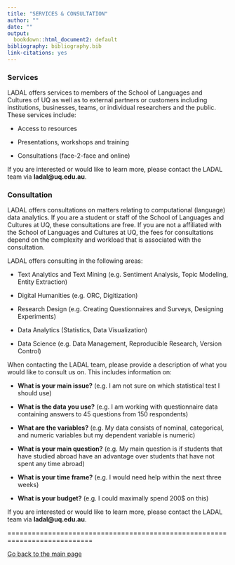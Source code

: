 ```yaml
---
title: "SERVICES & CONSULTATION"
author: ""
date: ""
output:
  bookdown::html_document2: default
bibliography: bibliography.bib
link-citations: yes
---
```


### Services{-}

LADAL offers services to members of the School of Languages and Cultures of UQ as well as to external partners or customers including institutions, businesses, teams, or individual researchers and the public. These services include:

+ Access to resources

+ Presentations, workshops and training

+ Consultations (face-2-face and online)

If you are interested or would like to learn more, please contact the LADAL team via **ladal\@uq.edu.au**. 

### Consultation{-}

LADAL offers consultations on matters relating to computational (language) data analytics. If you are a student or staff of the School of Languages and Cultures at UQ, these consultations are free. If you are not a affiliated with the School of Languages and Cultures at UQ, the fees for consultations depend on the complexity and workload that is associated with the consultation. 

LADAL offers consulting in the following areas:

+ Text Analytics and Text Mining (e.g. Sentiment Analysis, Topic Modeling, Entity Extraction)

+ Digital Humanities (e.g. ORC, Digitization)

+ Research Design (e.g. Creating Questionnaires and Surveys, Designing Experiments)

+ Data Analytics (Statistics, Data Visualization)

+ Data Science (e.g. Data Management, Reproducible Research, Version Control)

When  contacting the LADAL team, please provide a description of what you would like to consult us on. This includes information on:

+ **What is your main issue?** (e.g. I am not sure on which statistical test I should use)

+ **What is the data you use?** (e.g. I am working with questionnaire data containing answers to 45 questions from 150 respondents)

+ **What are the variables?** (e.g. My data consists of nominal, categorical, and numeric variables but my dependent variable is numeric)

+ **What is your main question?** (e.g. My main question is if students that have studied abroad have an advantage over students that have not spent any time abroad)

+ **What is your time frame?** (e.g. I would need help within the next three weeks)

+ **What is your budget?** (e.g. I could maximally spend 200$ on this)

If you are interested or would like to learn more, please contact the LADAL team via **ladal\@uq.edu.au**. 

===========================================================================

[Go back to the main page](https://slcladal.github.io/index.html)

